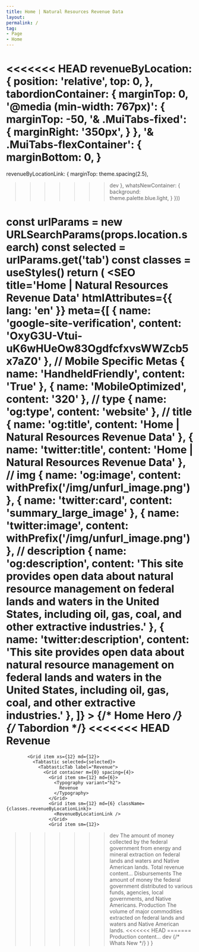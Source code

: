 ```yaml
---
title: Home | Natural Resources Revenue Data
layout: 
permalink: /
tag:
- Page
- Home
---
```







<<<<<<< HEAD
  revenueByLocation: {
    position: 'relative',
    top: 0,
  },
  tabordionContainer: {
    marginTop: 0,
    '@media (min-width: 767px)': {
      marginTop: -50,
      '& .MuiTabs-fixed': {
        marginRight: '350px',
      }
    },
    '& .MuiTabs-flexContainer': {
      marginBottom: 0,
    }
=======
  revenueByLocationLink: {
    marginTop: theme.spacing(2.5),
>>>>>>> dev
  },
  whatsNewContainer: {
    background: theme.palette.blue.light,
  }
}))

  const urlParams = new URLSearchParams(props.location.search)
  const selected = urlParams.get('tab')
  const classes = useStyles()
  return (
    <Fragment>
      <SEO
        title='Home | Natural Resources Revenue Data'
        htmlAttributes={{ lang: 'en' }}
        meta={[
          { name: 'google-site-verification', content: 'OxyG3U-Vtui-uK6wHUeOw83OgdfcfxvsWWZcb5x7aZ0' },
          // Mobile Specific Metas
          { name: 'HandheldFriendly', content: 'True' },
          { name: 'MobileOptimized', content: '320' },
          // type
          { name: 'og:type', content: 'website' },
          // title
          { name: 'og:title', content: 'Home | Natural Resources Revenue Data' },
          { name: 'twitter:title', content: 'Home | Natural Resources Revenue Data' },
          // img
          { name: 'og:image', content: withPrefix('/img/unfurl_image.png') },
          { name: 'twitter:card', content: 'summary_large_image' },
          { name: 'twitter:image', content: withPrefix('/img/unfurl_image.png') },
          // description
          { name: 'og:description', content: 'This site provides open data about natural resource management on federal lands and waters in the United States, including oil, gas, coal, and other extractive industries.' },
          { name: 'twitter:description', content: 'This site provides open data about natural resource management on federal lands and waters in the United States, including oil, gas, coal, and other extractive industries.' },
        ]}
      ></SEO>
      {/* Home Hero */}
      <Container maxWidth="lg">
        <HomeHero />
      </Container>
      {/* Tabordion */}
      <Container maxWidth="lg">
        <Box mb={5}>
          <Grid container spacing={0}>
<<<<<<< HEAD
            <Grid item xs={12} md={12} className={classes.revenueByLocation}>
              <RevenueByLocationLink />
            </Grid>
            <Grid item xs={12} md={12} className={classes.tabordionContainer}>
              <Tabordion selected={selected}>
                <Tab label="Revenue" id="tab-revenue" />
                <Tab label="Disbursements" id="tab-disbursements" />
                <Tab label="Production" id="tab-production" />
                <TabPanel id="tab-panel-revenue">
                  <Grid container spacing={4}>
                    <Grid item xs={12}>
                      <Typography variant="h2">
                        Revenue
                      </Typography>
=======
            <Grid item xs={12} md={12}>
              <Tabtastic selected={selected}>
                <TabtasticTab label="Revenue">
                  <Grid container m={0} spacing={4}>
                    <Grid item sm={12} md={6}>
                      <Typography variant="h2">
                        Revenue
                      </Typography>
                    </Grid>
                    <Grid item sm={12} md={6} className={classes.revenueByLocationLink}>
                      <RevenueByLocationLink />
                    </Grid>
                    <Grid item sm={12}>
>>>>>>> dev
                      <Typography variant="body1">
                        The amount of money collected by the federal government from energy and mineral extraction on federal lands and waters and Native American lands.
                      </Typography>
                    </Grid>
                    <Grid item xs={12} md={8}>
                      Total revenue content...
                    </Grid>
                    <Grid item xs={12} md={4}>
                      <RevenueTrends />
                    </Grid>
                    <Grid item xs={12}>
                      <ExploreRevenue />
                    </Grid>
                  </Grid>
                </TabtasticTab>
                <TabtasticTab label="Disbursements">
                  <Grid container spacing={4}>
                    <Grid item xs={12}>
                      <Typography variant="h2">
                        Disbursements
                      </Typography>
                      <Typography variant="body1">
                        The amount of money the federal government distributed to various funds, agencies, local governments, and Native Americans.
                      </Typography>
                    </Grid>
                    <Grid item xs={12} md={8}>
                    </Grid>
                    <Grid item xs={12} md={4}>
                      <DisbursementTrends />
                    </Grid>
                    <Grid item xs={12}>
                      <ExploreDisbursements />
                    </Grid>
                  </Grid>
                </TabtasticTab>
                <TabtasticTab label="Production">
                  <Grid container spacing={4}>
                    <Grid item xs={12}>
                      <Typography variant="h2">
                        Production
                      </Typography>
                      <Typography variant="body1">
                        The volume of major commodities extracted on federal lands and waters and Native American lands.
                      </Typography>
<<<<<<< HEAD
=======
                    </Grid>
                    <Grid item xs={12}>
                      Production content...
>>>>>>> dev
                    </Grid>
                    <Grid item xs={12}>
                      <ExploreProduction />
                    </Grid>
                  </Grid>
                </TabtasticTab>
              </Tabtastic>
            </Grid>
          </Grid>
        </Box>
      </Container>
      {/* Whats New */}
      <Container maxWidth={false} component="section" className={classes.whatsNewContainer}>
        <Container maxWidth="lg">
          <WhatsNew />
        </Container>
      </Container>
    </Fragment>
  )
}

